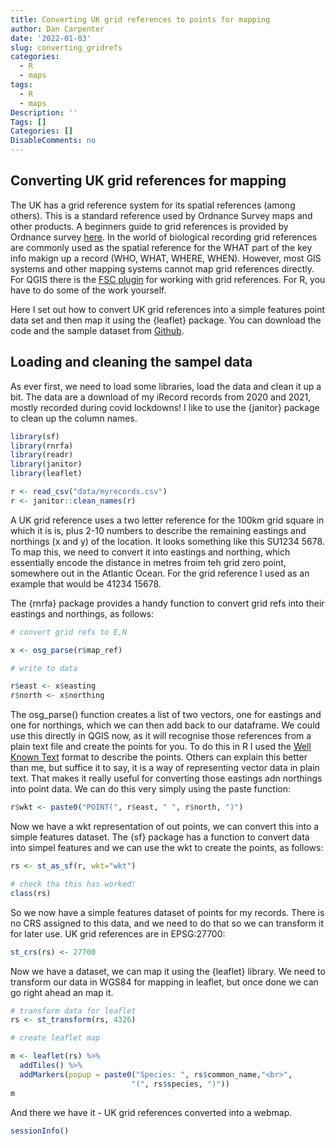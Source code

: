 ```yaml
---
title: Converting UK grid references to points for mapping
author: Dan Carpenter
date: '2022-01-03'
slug: converting_gridrefs
categories:
  - R
  - maps
tags:
  - R
  - maps
Description: ''
Tags: []
Categories: []
DisableComments: no
---
```


## Converting UK grid references for mapping

The UK has a grid reference system for its spatial references (among others).  This is a standard reference used by Ordnance Survey maps and other products.  A beginners guide to grid references is provided by Ordnance survey [here](https://getoutside.ordnancesurvey.co.uk/guides/beginners-guide-to-grid-references/).  In the world of biological recording grid references are commonly used as the spatial reference for the WHAT part of the key info makign up a record (WHO, WHAT, WHERE, WHEN).  However, most GIS systems and other mapping systems cannot map grid references directly.  For QGIS there is the [FSC plugin](https://www.fscbiodiversity.uk/fsc-plugin-qgis-v3) for working with grid references.  For R, you have to do some of the work yourself.

Here I set out how to convert UK grid references into a simple features point data set and then map it using the {leaflet} package.  You can download the code and the sample dataset from [Github](https://github.com/drdcarpenter/convert_gridrefs).

## Loading and cleaning the sampel data

As ever first, we need to load some libraries, load the data and clean it up a bit.  The data are a download of my iRecord records from 2020 and 2021, mostly recorded during covid lockdowns!  I like to use the {janitor} package to clean up the column names.

```r

library(sf)
library(rnrfa)
library(readr)
library(janitor)
library(leaflet)

r <- read_csv("data/myrecords.csv")
r <- janitor::clean_names(r)

```

A UK grid reference uses a two letter reference for the 100km grid square in which it is is, plus 2-10 numbers to describe the remaining eastings and northings (x and y) of the location.  It looks something like this SU1234 5678.  To map this, we need to convert it into eastings and northing, which essentially encode the distance in metres froim teh grid zero point, somewhere out in the Atlantic Ocean.  For the grid reference I used as an example that would be 41234 15678.

The {rnrfa} package provides a handy function to convert grid refs into their eastings and northings, as follows:

```r
# convert grid refs to E,N

x <- osg_parse(r$map_ref)

# write to data

r$east <- x$easting
r$north <- x$northing

```

The osg_parse() function creates a list of two vectors, one for eastings and one for northings, which we can then add back to our dataframe.  We could use this directly in QGIS now, as it will recognise those references from a plain text file and create the points for you.  To do this in R I used the [Well Known Text](http://wiki.gis.com/wiki/index.php/Well-known_text) format to describe the points.  Others can explain this better than me, but suffice it to say, it is a way of representing vector data in plain text.  That makes it really useful for converting those eastings adn northings into point data.
We can do this very simply using the paste function:

```r

r$wkt <- paste0("POINT(", r$east, " ", r$north, ")")

```

Now we have a wkt representation of out points, we can convert this into a simple features dataset.  The {sf} package has a function to convert data into simpel features and we can use the wkt to create the points, as follows:

```r

rs <- st_as_sf(r, wkt="wkt")

# check tha this has worked!
class(rs)

```

So we now have a simple features dataset of points for my records.  There is no CRS assigned to this data, and we need to do that so we can transform it for later use.  UK grid references are in EPSG:27700:

```r

st_crs(rs) <- 27700

```

Now we have a dataset, we can map it using the {leaflet} library.  We need to transform our data in WGS84 for mapping in leaflet, but once done we can go right ahead an map it.

```r

# transform data for leaflet
rs <- st_transform(rs, 4326)

# create leaflet map

m <- leaflet(rs) %>% 
  addTiles() %>% 
  addMarkers(popup = paste0("Species: ", rs$common_name,"<br>",
                           "(", rs$species, ")"))
m

```

And there we have it - UK grid references converted into a webmap.

```r

sessionInfo()

```

